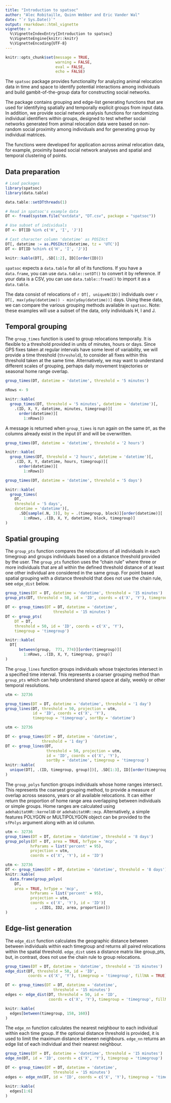 ```yaml
---
title: "Introduction to spatsoc"
author: "Alec Robitaille, Quinn Webber and Eric Vander Wal"
date: "`r Sys.Date()`"
output: rmarkdown::html_vignette
vignette: >
  %\VignetteIndexEntry{Introduction to spatsoc}
  %\VignetteEngine{knitr::knitr}
  %\VignetteEncoding{UTF-8}
---
```


```r
knitr::opts_chunk$set(message = TRUE, 
                      warning = FALSE,
                      eval = FALSE, 
                      echo = FALSE)
```

The `spatsoc` package provides functionality for analyzing animal relocation data in time and space to identify potential interactions among individuals and build gambit-of-the-group data for constructing social networks. 

The package contains grouping and edge-list generating functions that are used for identifying spatially and temporally explicit groups from input data. In addition, we provide social network analysis functions for randomizing individual identifiers within groups, designed to test whether social networks generated from animal relocation data were based on non-random social proximity among individuals and for generating group by individual matrices.

The functions were developed for application across animal relocation data, for example, proximity based social network analyses and spatial and temporal clustering of points.

## Data preparation

```r
# Load packages
library(spatsoc)
library(data.table)
```

```r
data.table::setDTthreads(1)
```

```r
# Read in spatsoc's example data
DT <- fread(system.file("extdata", "DT.csv", package = "spatsoc"))

# Use subset of individuals
DT <- DT[ID %in% c('H', 'I', 'J')]

# Cast character column 'datetime' as POSIXct
DT[, datetime := as.POSIXct(datetime, tz = 'UTC')]
DT <- DT[ID %chin% c('H', 'I', 'J')]
```

```r
knitr::kable(DT[, .SD[1:2], ID][order(ID)])
```


`spatsoc` expects a `data.table` for all of its functions. If you have a
`data.frame`, you can use `data.table::setDT()` to convert it by reference. If
your data is a CSV, you can use `data.table::fread()` to import it as a
`data.table`.

The data consist of relocations of `r DT[, uniqueN(ID)]` individuals over `r
DT[, max(yday(datetime)) - min(yday(datetime))]` days. Using these data, we can
compare the various grouping methods available in `spatsoc`. Note: these
examples will use a subset of the data, only individuals H, I and J.

## Temporal grouping
The `group_times` function is used to group relocations temporally. It is
flexible to a threshold provided in units of minutes, hours or days. Since GPS
fixes taken at regular intervals have some level of variability, we will provide
a time threshold (`threshold`), to consider all fixes within this threshold
taken at the same time. Alternatively, we may want to understand different
scales of grouping, perhaps daily movement trajectories or seasonal home range
overlap.

```r
group_times(DT, datetime = 'datetime', threshold = '5 minutes')
```

```r
nRows <- 9
```

```r
knitr::kable(
  group_times(DT, threshold = '5 minutes', datetime = 'datetime')[, 
    .(ID, X, Y, datetime, minutes, timegroup)][
      order(datetime)][
        1:nRows])
```


A message is returned when `group_times` is run again on the same `DT`, as the columns already exist in the input `DT` and will be overwritten. 

```r
group_times(DT, datetime = 'datetime', threshold = '2 hours')
```

```r
knitr::kable(
  group_times(DT, threshold = '2 hours', datetime = 'datetime')[, 
    .(ID, X, Y, datetime, hours, timegroup)][
      order(datetime)][
        1:nRows])
```

```r
group_times(DT, datetime = 'datetime', threshold = '5 days')
```

```r
knitr::kable(
  group_times(
    DT, 
    threshold = '5 days', 
    datetime = 'datetime')[,
      .SD[sample(.N, 3)], by = .(timegroup, block)][order(datetime)][
        1:nRows, .(ID, X, Y, datetime, block, timegroup)]
)
```

## Spatial grouping
The `group_pts` function compares the relocations of all individuals in each
timegroup and groups individuals based on a distance threshold provided by the
user. The `group_pts` function uses the "chain rule" where three or more
individuals that are all within the defined threshold distance of at least one
other individual are considered in the same group. For point based spatial
grouping with a distance threshold that does not use the chain rule, see
`edge_dist` below.

```r
group_times(DT = DT, datetime = 'datetime', threshold = '15 minutes')
group_pts(DT, threshold = 50, id = 'ID', coords = c('X', 'Y'), timegroup = 'timegroup')
```

```r
DT <- group_times(DT = DT, datetime = 'datetime', 
                     threshold = '15 minutes')
DT <- group_pts(
    DT = DT,
    threshold = 50, id = 'ID', coords = c('X', 'Y'),
    timegroup = 'timegroup')

knitr::kable(
  DT[
      between(group,  771, 774)][order(timegroup)][
        1:nRows, .(ID, X, Y, timegroup, group)]
)
```


The `group_lines` function groups individuals whose trajectories intersect in a
specified time interval. This represents a coarser grouping method than
`group_pts` which can help understand shared space at daily, weekly or other
temporal resolutions.

```r
utm <- 32736

group_times(DT = DT, datetime = 'datetime', threshold = '1 day')
group_lines(DT, threshold = 50, projection = utm, 
            id = 'ID', coords = c('X', 'Y'),
            timegroup = 'timegroup', sortBy = 'datetime')
```

```r
utm <- 32736

DT <- group_times(DT = DT, datetime = 'datetime', 
                threshold = '1 day')
DT <- group_lines(DT,
                  threshold = 50, projection = utm, 
                  id = 'ID', coords = c('X', 'Y'), 
                  sortBy = 'datetime', timegroup = 'timegroup')
knitr::kable(
  unique(DT[, .(ID, timegroup, group)])[, .SD[1:3], ID][order(timegroup)]
)
```


The `group_polys` function groups individuals whose home ranges intersect. This
represents the coarsest grouping method, to provide a measure of overlap across
seasons, years or all available relocations. It can either return the proportion
of home range area overlapping between individuals or simple groups. Home ranges
are calculated using `adehabitatHR::kernelUD` or `adehabitatHR::mcp`.
Alternatively, a simple features POLYGON or MULTIPOLYGON object can be provided
to the `sfPolys` argument along with an id column.

```r
utm <- 32736
group_times(DT = DT, datetime = 'datetime', threshold = '8 days')
group_polys(DT = DT, area = TRUE, hrType = 'mcp',
           hrParams = list('percent' = 95),
           projection = utm,
           coords = c('X', 'Y'), id = 'ID')
```

```r
utm <- 32736
DT <- group_times(DT = DT, datetime = 'datetime', threshold = '8 days')
knitr::kable(
  data.frame(group_polys(
    DT, 
    area = TRUE, hrType = 'mcp',
           hrParams = list('percent' = 95),
           projection = utm,
           coords = c('X', 'Y'), id = 'ID')[
             , .(ID1, ID2, area, proportion)])
)
```

## Edge-list generation
The `edge_dist` function calculates the geographic distance between between
individuals within each timegroup and returns all paired relocations within the
spatial threshold. `edge_dist` uses a distance matrix like group_pts, but, in
contrast, does not use the chain rule to group relocations.

```r
group_times(DT = DT, datetime = 'datetime', threshold = '15 minutes')
edge_dist(DT, threshold = 50, id = 'ID', 
          coords = c('X', 'Y'), timegroup = 'timegroup', fillNA = TRUE)
```

```r
DT <- group_times(DT = DT, datetime = 'datetime', 
                     threshold = '15 minutes')
edges <- edge_dist(DT, threshold = 50, id = 'ID', 
                   coords = c('X', 'Y'), timegroup = 'timegroup', fillNA = TRUE)

knitr::kable(
  edges[between(timegroup, 158, 160)]
)
```

The `edge_nn` function calculates the nearest neighbour to each individual
within each time group. If the optional distance threshold is provided, it is
used to limit the maximum distance between neighbours. `edge_nn` returns an edge
list of each individual and their nearest neighbour.

```r
group_times(DT = DT, datetime = 'datetime', threshold = '15 minutes')
edge_nn(DT, id = 'ID', coords = c('X', 'Y'), timegroup = 'timegroup')
```

```r
DT <- group_times(DT = DT, datetime = 'datetime', 
                     threshold = '15 minutes')
edges <- edge_nn(DT, id = 'ID', coords = c('X', 'Y'), timegroup = 'timegroup')

knitr::kable(
  edges[1:6]
)
```

